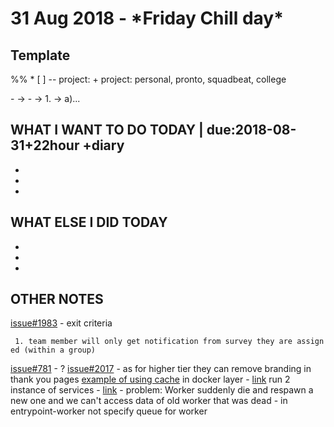 =31 Aug 2018 - *Friday Chill day*=

== Template ==
%% * [ ] <text> -- project:<name> +<tag>
project: personal, pronto, squadbeat, college

- -> - -> 1. -> a)...

== WHAT I WANT TO DO TODAY | due:2018-08-31+22hour +diary ==
*
*
*

== WHAT ELSE I DID TODAY ==
*
*
*

== OTHER NOTES ==
[[issue#1983]]
- exit criteria
  1. team member will only get notification from survey they are assigned (within a group)
[[issue#781]]
- ?
[[issue#2017]]
- as for higher tier they can remove branding in thank you pages
[[example of using cache]] in docker layer
- [[https://circleci.com/gh/prontotools/simplesat-microservices/8827|link]]
run 2 instance of services
- [[https://www.vinta.com.br/blog/2018/celery-wild-tips-and-tricks-run-async-tasks-real-world/|link]]
- problem: Worker suddenly die and respawn a new one and we can't access data of old worker that was dead
- in entrypoint-worker not specify queue for worker
